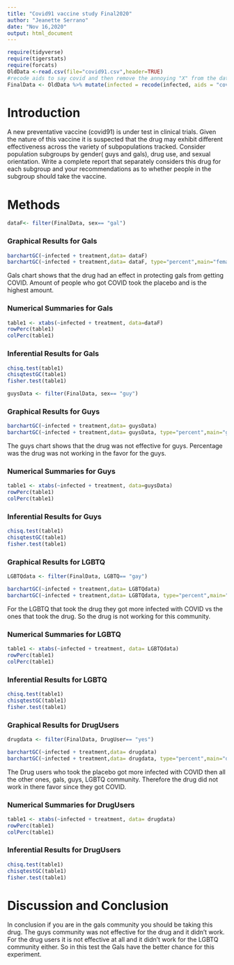 ```yaml
---
title: "Covid91 vaccine study Final2020"
author: "Jeanette Serrano"
date: "Nov 16,2020"
output: html_document
---
```


```r
require(tidyverse)
require(tigerstats)
require(forcats)
OldData <-read.csv(file="covid91.csv",header=TRUE)
#recode aids to say covid and then remove the annoying "X" from the dataframe
FinalData <- OldData %>% mutate(infected = recode(infected, aids = "covid", none = "OK" )) %>% select(-one_of("X"))
```

# Introduction



<!--In this section you explain what you are trying to show.  Where did the data come from?  What is the research or other question you are trying to answer?.  If you skimp in this section expect to be marked down in your grade. Paint a picture of the project a couple of paragraphs is expected!-->

A new  preventative vaccine (covid91) is under test in clinical trials. Given the nature of this vaccine it is suspected that the drug may exhibit different effectiveness across the variety of subpopulations tracked. Consider population subgroups by gender( guys and gals), drug use, and sexual orientation. Write a complete report that separately considers this drug for each subgroup and your recommendations as to whether people in the subgroup should take the vaccine.

# Methods

<!--Decide on your methods:  use "variable analysis" or other appropriate descriptors.  Make sure to choose at least one graphical method and at least one numerical method. Discuss what data manipulations may be needed for example subsetting or other binning procedures and what sort of graphical displays and inferential tools will be used!-->

```r
dataF<- filter(FinalData, sex== "gal") 
```


### Graphical Results for Gals   

<!--Divide this section into two sub-sections:  One for your descriptive  results and one for your inferential results.!-->

```r
barchartGC(~infected + treatment,data= dataF)
barchartGC(~infected + treatment,data= dataF, type="percent",main="females")

```
  
Gals chart shows that the drug had an effect in protecting gals from getting COVID. Amount of people who got COVID took the placebo and is the highest amount. 
  
  
### Numerical Summaries for Gals 

```r
table1 <- xtabs(~infected + treatment, data=dataF)
rowPerc(table1)
colPerc(table1)
```
### Inferential Results for Gals 

```r
chisq.test(table1)
chisqtestGC(table1)
fisher.test(table1)
```
 
  
```r
guysData <- filter(FinalData, sex== "guy") 
```

### Graphical Results for Guys 

```r
barchartGC(~infected + treatment,data= guysData)
barchartGC(~infected + treatment,data= guysData, type="percent",main="guys")

```
  
The guys chart shows that the drug was not effective for guys. Percentage was the drug was not working in the favor for the guys. 
  

### Numerical Summaries for Guys 

```r
table1 <- xtabs(~infected + treatment, data=guysData)
rowPerc(table1)
colPerc(table1)
```
  

### Inferential Results for Guys 

```r
chisq.test(table1)
chisqtestGC(table1)
fisher.test(table1)
```


### Graphical Results for LGBTQ  

```r
LGBTQdata <- filter(FinalData, LGBTQ== "gay") 
```


```r
barchartGC(~infected + treatment,data= LGBTQdata)
barchartGC(~infected + treatment,data= LGBTQdata, type="percent",main="gay")

```
  
For the LGBTQ that took the drug they  got more infected with COVID vs the ones that took the drug. So the drug is not working for this community. 
  

### Numerical Summaries for LGBTQ

```r
table1 <- xtabs(~infected + treatment, data= LGBTQdata)
rowPerc(table1)
colPerc(table1)
```
### Inferential Results for LGBTQ

```r
chisq.test(table1)
chisqtestGC(table1)
fisher.test(table1)
```



### Graphical Results for DrugUsers 
  
```r
drugdata <- filter(FinalData, DrugUser== "yes") 
```


```r
barchartGC(~infected + treatment,data= drugdata)
barchartGC(~infected + treatment,data= drugdata, type="percent",main="druguser")

```
  
The Drug users who took the placebo got more infected with COVID then all the other ones, gals, guys, LGBTQ community. Therefore the drug did not work in there favor since they got COVID. 
  
### Numerical Summaries for DrugUsers 

```r
table1 <- xtabs(~infected + treatment, data= drugdata)
rowPerc(table1)
colPerc(table1)
```
  
### Inferential Results for DrugUsers
  
```r
chisq.test(table1)
chisqtestGC(table1)
fisher.test(table1)
```

  
# Discussion and Conclusion
   
In conclusion if you are in the gals community you should be taking this drug. The guys community was not effective for the drug and it didn't work. For the drug users it is not effective at all and it didn't work for the LGBTQ community either. So in this test the Gals have the better chance for this experiment. 
  

<!--Discussion and conclusion here.  If you found a relationship be sure to consider whether the relationship occurs because one of the variavbles causes the other, or whether they perhasps are related for some other reason.  Watch the chapter 6 videos from the GeorgeTown videos collection.!-->
